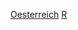 {{Catnav|頁面分類|人类社会|社会科学|人类学|人类学家}}
{{Catnav|頁面分類|人类社会|人物|職業|各职业奥地利人}}
{{Catnav|頁面分類|人类社会|人物|各職業人物|人类学家}}
{{Catnav|頁面分類|人物|職業|各职业奥地利人}}
{{Catnav|頁面分類|人物|各國人物|奥地利人|各职业奥地利人}}
{{Catnav|頁面分類|人物|各職業人物|人类学家}}
{{Catnav|頁面分類|人文學科|人类学|人类学家}}

[[Category:各國人類學家|Oesterreich]]
[[Category:奧地利社會科學家|R]]